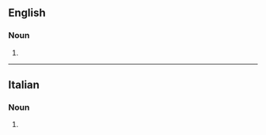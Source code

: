 ==English==

===Noun===
{{head|en|noun form}}

# {{plural of|quartetto|lang=en}}

----

==Italian==

===Noun===
{{head|it|noun plural form|g=m}}

# {{plural of|quartetto|lang=it}}